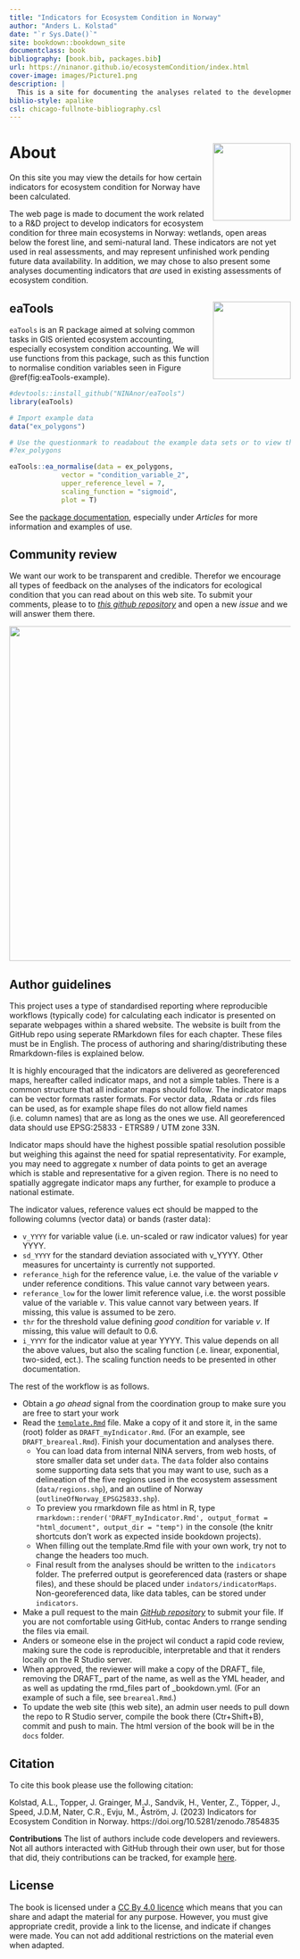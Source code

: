 ```yaml
---
title: "Indicators for Ecosystem Condition in Norway"
author: "Anders L. Kolstad"
date: "`r Sys.Date()`"
site: bookdown::bookdown_site
documentclass: book
bibliography: [book.bib, packages.bib]
url: https://ninanor.github.io/ecosystemCondition/index.html
cover-image: images/Picture1.png
description: |
  This is a site for documenting the analyses related to the development and design of ecosystem condition indicators.
biblio-style: apalike
csl: chicago-fullnote-bibliography.csl
---
```


# About <img src="images/hexSticker_EC.png" align="right" height="139"/> {.unnumbered}

On this site you may view the details for how certain indicators for ecosystem condition for Norway have been calculated.

The web page is made to document the work related to a R&D project to develop indicators for ecosystem condition for three main ecosystems in Norway: wetlands, open areas below the forest line, and semi-natural land. These indicators are not yet used in real assessments, and may represent unfinished work pending future data availability. In addition, we may chose to also present some analyses documenting indicators that *are* used in existing assessments of ecosystem condition.

## eaTools <img src="images/eaTools-logo.png" align="right" height="139"/> {.unnumbered}

`eaTools` is an R package aimed at solving common tasks in GIS oriented ecosystem accounting, especially ecosystem condition accounting. We will use functions from this package, such as this function to normalise condition variables seen in Figure \@ref(fig:eaTools-example).

```r
#devtools::install_github("NINAnor/eaTools")
library(eaTools)

# Import example data
data("ex_polygons")

# Use the questionmark to readabout the example data sets or to view the  function documentation 
#?ex_polygons

eaTools::ea_normalise(data = ex_polygons,
             vector = "condition_variable_2",
             upper_reference_level = 7,
             scaling_function = "sigmoid",
             plot = T)
```

See the [package documentation](https://ninanor.github.io/eaTools/index.html), especially under *Articles* for more information and examples of use.

## Community review {.unnumbered}

We want our work to be transparent and credible. Therefor we encourage all types of feedback on the analyses of the indicators for ecological condition that you can read about on this web site. To submit your comments, please to to [*this github repository*](https://github.com/NINAnor/ecosystemCondition/issues) and open a new *issue* and we will answer them there.

<img src="images/newIssue.PNG" width="600"/>

## Author guidelines {.unnumbered}

This project uses a type of standardised reporting where reproducible workflows (typically code) for calculating each indicator is presented on separate webpages within a shared website. The website is built from the GitHub repo using seperate RMarkdown files for each chapter. These files must be in English. The process of authoring and sharing/distributing these Rmarkdown-files is explained below.

It is highly encouraged that the indicators are delivered as georeferenced maps, hereafter called indicator maps, and not a simple tables. There is a common structure that all indicator maps should follow. The indicator maps can be vector formats raster formats. For vector data, .Rdata or .rds files can be used, as for example shape files do not allow field names (i.e. column names) that are as long as the ones we use. All georeferenced data should use EPSG:25833 - ETRS89 / UTM zone 33N.

Indicator maps should have the highest possible spatial resolution possible but weighing this against the need for spatial representativity. For example, you may need to aggregate x number of data points to get an average which is stable and representative for a given region. There is no need to spatially aggregate indicator maps any further, for example to produce a national estimate.

The indicator values, reference values ect should be mapped to the following columns (vector data) or bands (raster data):

-   `v_YYYY` for variable value (i.e. un-scaled or raw indicator values) for year YYYY.
-   `sd_YYYY` for the standard deviation associated with v_YYYY. Other measures for uncertainty is currently not supported.
-   `referance_high` for the reference value, i.e. the value of the variable *v* under reference conditions. This value cannot vary between years.
-   `referance_low` for the lower limit reference value, i.e. the worst possible value of the variable *v*. This value cannot vary between years. If missing, this value is assumed to be zero.
-   `thr` for the threshold value defining *good condition* for variable *v*. If missing, this value will default to 0.6.
-   `i_YYYY` for the indicator value at year YYYY. This value depends on all the above values, but also the scaling function (.e. linear, exponential, two-sided, ect.). The scaling function needs to be presented in other documentation.

The rest of the workflow is as follows.

-   Obtain a *go ahead* signal from the coordination group to make sure you are free to start your work
-   Read the [`template.Rmd`](template.Rmd) file. Make a copy of it and store it, in the same (root) folder as `DRAFT_myIndicator.Rmd`. (For an example, see `DRAFT_breareal.Rmd`). Finish your documentation and analyses there.
    -   You can load data from internal NINA servers, from web hosts, of store smaller data set under `data`. The `data` folder also contains some supporting data sets that you may want to use, such as a delineation of the five regions used in the ecosystem assessment (`data/regions.shp`), and an outline of Norway (`outlineOfNorway_EPSG25833.shp`).
    -   To preview you rmarkdown file as html in R, type `rmarkdown::render('DRAFT_myIndicator.Rmd', output_format = "html_document", output_dir = "temp")` in the console (the knitr shortcuts don't work as expected inside bookdown projects).
    -   When filling out the template.Rmd file with your own work, try not to change the headers too much.
    -   Final result from the analyses should be written to the `indicators` folder. The preferred output is georeferenced data (rasters or shape files), and these should be placed under `indators/indicatorMaps`. Non-georeferenced data, like data tables, can be stored under `indicators`.
-   Make a pull request to the main [*GitHub repository*](https://github.com/NINAnor/ecosystemCondition) to submit your file. If you are not comfortable using GitHub, contac Anders to rrange sending the files via email.
-   Anders or someone else in the project wil conduct a rapid code review, making sure the code is reproducible, interpretable and that it renders locally on the R Studio server.
-   When approved, the reviewer will make a copy of the DRAFT\_ file, removing the DRAFT\_ part of the name, as well as the YML header, and as well as updating the rmd_files part of \_bookdown.yml. (For an example of such a file, see `breareal.Rmd`.)
-   To update the web site (this web site), an admin user needs to pull down the repo to R Studio server, compile the book there (Ctr+Shift+B), commit and push to main. The html version of the book will be in the `docs` folder.

## Citation {.unnumbered}

To cite this book please use the following citation:

Kolstad, A.L., Topper, J. Grainger, M.J., Sandvik, H., Venter, Z., Töpper, J., Speed, J.D.M, Nater, C.R., Evju, M., Åström, J. (2023) Indicators for Ecosystem Condition in Norway. https://doi.org/10.5281/zenodo.7854835

**Contributions**
The list of authors include code developers and reviewers. Not all authors interacted with GitHub through their own user, but for those that did, theiy contributions can be tracked, for example [here](https://github.com/NINAnor/ecosystemCondition/graphs/contributors).


## License {.unnumbered}

The book is licensed under a [CC By 4.0 licence](https://creativecommons.org/licenses/by/4.0/) which means that you can share and adapt the material
for any purpose. However, you must give appropriate credit, provide a link to the license, and indicate if changes were made. You can not add additional restrictions on the material even when adapted. 



